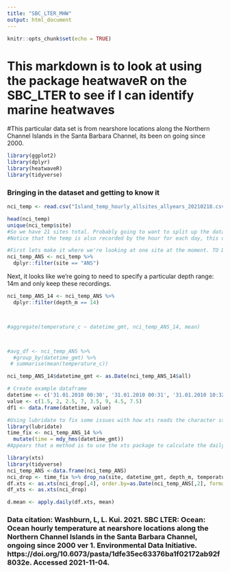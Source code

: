 ```yaml
---
title: "SBC_LTER_MHW"
output: html_document
---
```


```r
knitr::opts_chunk$set(echo = TRUE)
```

# This markdown is to look at using the package heatwaveR on the SBC_LTER to see if I can identify marine heatwaves

#This particular data set is from nearshore locations along the Northern Channel Islands in the Santa Barbara Channel, its been on going since 2000. 

```r
library(ggplot2)
library(dplyr)
library(heatwaveR)
library(tidyverse)
```
### Bringing in the dataset and getting to know it
```r
nci_temp <- read.csv("Island_temp_hourly_allsites_allyears_20210218.csv")
```

```r
head(nci_temp)
unique(nci_temp$site)
#So we have 21 sites total. Probably going to want to split up the data into each site. 
#Notice that the temp is also recorded by the hour for each day, this doesn't work with the heatwavesR package fxn, therefore lets create a new column that takes the average of each day as the total record? 
```
```r
#First lets make it where we're looking at one site at the moment. TO DO: make a function that divides out these sites. 
nci_temp_ANS <- nci_temp %>% 
  dplyr::filter(site == "ANS")
```
Next, it looks like we're going to need to specify a particular depth range: 14m and only keep these recordings. 
```r
nci_temp_ANS_14 <- nci_temp_ANS %>% 
  dplyr::filter(depth_m == 14)



#aggregate(temperature_c ~ datetime_gmt, nci_temp_ANS_14, mean)



#avg_df <- nci_temp_ANS %>% 
  #group_by(datetime_gmt) %>% 
 # summarise(mean(temperature_c))

```

```r
nci_temp_ANS_14$datetime_gmt <- as.Date(nci_temp_ANS_14$all)
```


```r
# Create example dataframe 
datetime <- c('31.01.2010 00:30', '31.01.2010 00:31', '31.01.2010 10:32', '01.02.2010 10:00', '01.02.2010 11:03', '01.03.2011 08:09', '01.03.2011 21:00', '01.03.2011 22:00')
value <- c(1.5, 2, 2.5, 7, 3.5, 9, 4.5, 7.5)
df1 <- data.frame(datetime, value)
```


```r
#Using lubridate to fix some issues with how xts reads the character string 
library(lubridate)
time_fix <- nci_temp_ANS_14 %>% 
  mutate(time = mdy_hms(datetime_gmt))
#Appears that a method is to use the xts package to calculate the daily mean temperature 

library(xts)
library(tidyverse)
nci_temp_ANS <-data.frame(nci_temp_ANS)
nci_drop <- time_fix %>% drop_na(site, datetime_gmt, depth_m, temperature_c)
df.xts <- as.xts(nci_drop[,4], order.by=as.Date(nci_temp_ANS[,2], format = '%d.%m.%Y %H:%M'))
df_xts <- as.xts(nci_drop) 

d.mean <- apply.daily(df.xts, mean)
```

### Data citation: Washburn, L, L. Kui. 2021. SBC LTER: Ocean: Ocean hourly temperature at nearshore locations along the Northern Channel Islands in the Santa Barbara Channel, ongoing since 2000 ver 1. Environmental Data Initiative. https://doi.org/10.6073/pasta/1dfe35ec63376ba1f02172ab92f8032e. Accessed 2021-11-04.